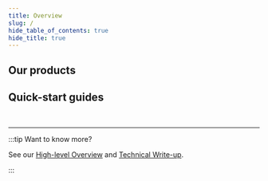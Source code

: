 ```yaml
---
title: Overview
slug: /
hide_table_of_contents: true
hide_title: true
---
```



<ProductSuiteStack />

## Our products

<ProductSuiteGetStartedCards />

## Quick-start guides

<TorusWalletGetStartedCards />

<DirectAuthGetStartedCards />

<br />

---

:::tip Want to know more?

See our
[High-level Overview](https://medium.com/toruslabs/what-distributed-key-generation-is-866adc79620)
and [Technical Write-up](how-torus-works/technical-architecture).

:::
